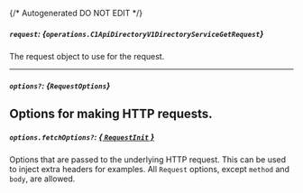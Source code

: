 {/* Autogenerated DO NOT EDIT  */}

##### `request`: *{`operations.C1ApiDirectoryV1DirectoryServiceGetRequest`}*
The request object to use for the request.

<Collapsible openLabel={Labels.showProperties} closeLabel={Labels.hideProperties}>
  <C1ApiDirectoryV1DirectoryServiceGetRequest />
</Collapsible>

---
##### `options?`: *{`RequestOptions`}*
Options for making HTTP requests.
---
##### `options.fetchOptions?`: [*{ `RequestInit` }*](https://developer.mozilla.org/en-US/docs/Web/API/Request/Request#options)
Options that are passed to the underlying HTTP request. This can be used to inject extra headers for examples. All `Request` options, except `method` and `body`, are allowed.

